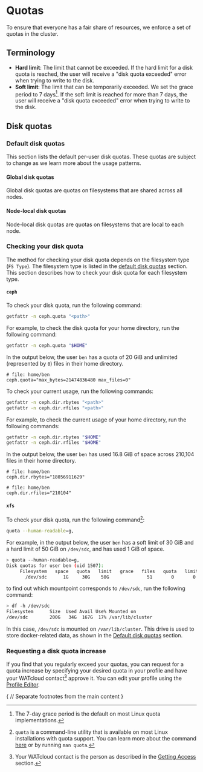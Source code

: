 # Quotas

To ensure that everyone has a fair share of resources, we enforce a set of quotas in the cluster.

## Terminology

- **Hard limit**: The limit that cannot be exceeded. If the hard limit for a disk quota is reached,
    the user will receive a "disk quota exceeded" error when trying to write to the disk.
- **Soft limit**: The limit that can be temporarily exceeded. We set the grace period to 7 days[^7-day-grace].
    If the soft limit is reached for more than 7 days, the user will receive a "disk quota exceeded"
    error when trying to write to the disk.

[^7-day-grace]: The 7-day grace period is the default on most Linux quota implementations.

## Disk quotas

### Default disk quotas

This section lists the default per-user disk quotas. These quotas are subject to change as we learn more about the usage patterns.


#### Global disk quotas

Global disk quotas are quotas on filesystems that are shared across all nodes.

<GlobalQuotaTable className="mt-4" />

#### Node-local disk quotas

Node-local disk quotas are quotas on filesystems that are local to each node.

<NodeLocalQuotaTable className="mt-4" />

### Checking your disk quota

The method for checking your disk quota depends on the filesystem type (`FS Type`).
The filesystem type is listed in the [default disk quotas](#default-disk-quotas) section.
This section describes how to check your disk quota for each filesystem type.

#### `ceph`

To check your disk quota, run the following command:

```bash copy
getfattr -n ceph.quota "<path>"
```

For example, to check the disk quota for your home directory, run the following command:

```bash copy
getfattr -n ceph.quota "$HOME"
```

In the output below, the user `ben` has a quota of 20 GiB and unlimited (represented by `0`) files in their home directory.

```
# file: home/ben
ceph.quota="max_bytes=21474836480 max_files=0"
```

To check your current usage, run the following commands:

```bash copy
getfattr -n ceph.dir.rbytes "<path>"
getfattr -n ceph.dir.rfiles "<path>"
```

For example, to check the current usage of your home directory, run the following commands:

```bash copy
getfattr -n ceph.dir.rbytes "$HOME"
getfattr -n ceph.dir.rfiles "$HOME"
```

In the output below, the user `ben` has used 16.8 GiB of space across 210,104 files in their home directory.

```
# file: home/ben
ceph.dir.rbytes="18056911629"

# file: home/ben
ceph.dir.rfiles="210104"
```

#### `xfs`

To check your disk quota, run the following command[^quota-command]:

[^quota-command]: `quota` is a command-line utility that is available on most Linux installations with quota support. You can learn more about the
    command [here](https://linux.die.net/man/1/quota) or by running `man quota`.

```bash copy
quota --human-readable=g,
```

For example, in the output below, the user `ben` has a soft limit of 30 GiB and a hard limit of 50 GiB on `/dev/sdc`, and has used 1 GiB of space.

```bash
> quota --human-readable=g,
Disk quotas for user ben (uid 1507):
     Filesystem   space   quota   limit   grace   files   quota   limit   grace
       /dev/sdc      1G     30G    50G              51       0       0
```

to find out which mountpoint corresponds to `/dev/sdc`, run the following command:

```bash
> df -h /dev/sdc
Filesystem      Size  Used Avail Use% Mounted on
/dev/sdc        200G   34G  167G  17% /var/lib/cluster
```

In this case, `/dev/sdc` is mounted on `/var/lib/cluster`. This drive is used to store docker-related data,
as shown in the [Default disk quotas](#default-disk-quotas) section.

### Requesting a disk quota increase

If you find that you regularly exceed your quotas, you can request for a quota increase by specifying your
desired quota in your profile and have your WATcloud contact[^watcloud-contact] approve it. You can edit your
profile using the [Profile Editor](../utilities/profile-editor).

[^watcloud-contact]: Your WATcloud contact is the person as described in the [Getting Access](./getting-access#determine-your-watcloud-contact) section.

{
// Separate footnotes from the main content
}

<Separator className="mt-6" />
